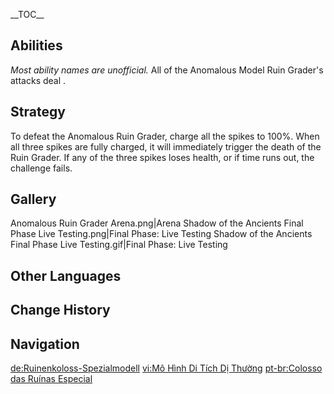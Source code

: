 {{Enemy Infobox
|name     = Anomalous Model Ruin Grader
|image    = Enemy Ruin Grader.png
|weakpoint = yes
|type     = Event Enemies
|family   = Automatons
|group    = Humanoid Ruin Machines
|location = [[Tsurumi Island]], [[Inazuma]]
|ability1 = Invincibility Frames
|ability2 = Healing
}}
{{Description|An odd [[Ruin Grader]] that can be found lumbering amidst the thick fog that hangs over Tsurumi Island. It is significantly stronger than your average Ruin Grader.<br>
For reasons unknown, it has appeared on this deserted island, along with the equally enigmatic ancient techniques that power it. [[Hosseini]] has a strong academic interest in this Ruin Grader and would like you to defeat it, all the better for his research to continue.}}
{{Enemy Intro|singular=1|event=[[Shadow of the Ancients]]}}
__TOC__
{{clr}}
==Abilities==
''Most ability names are unofficial.''
All of the Anomalous Model Ruin Grader's attacks deal {{Color|Black|Physical DMG}}.
{{Enemy Attacks
|enemy = AM Ruin Grader

|name_1 = 4-Slam Combo
|desc_1 = Performs the following attacks subsequently: a sweep with its arm and a stomp. While stomping, weak points are exposed on its lower legs. If one of the leg weak points are destroyed, it will fire its laser, exposing another weak point and allowing it to be fully paralyzed. It will perform this attack twice. The Ruin Grader targets [[Pursina's Spike]]s when using this attack.
|file_1 = AM Ruin Grader 4 Slam Combo
|file_1_2 = AM Ruin Grader Disable
|caption_1_2 = Paralyzed

|name_2 = Self-Repair
|desc_2 = When its HP reaches critically low, the Ruin Grader will become stunned but invulnerable, slowly regenerating its HP back to full.
|file_2 = AM Ruin Grader Self Repair

|name_3 = Enhanced State
|desc_3 = Provides the Ruin Grader with new abilities and attacks, and immunity to [[Frozen]] and [[Planet Befall|Petrification]]. In the Enhanced State, the Ruin Grader will always target the player instead of Pursina's Spikes.

|name_4 = Chaotic Slam
|desc_4 = The Ruin Grader raises both of its arms to perform a powerful ground pound which also unleashes a powerful shockwave over a large AoE around him. This is the first attack the Ruin Grader performs once it enters the '''Enhanced State'''.

|name_5 = Orb Shower
|desc_5 = Fires a large orb which will continuously rain down three orbs in a triangle formation around the player character twice for a total of six orbs.

|name_6 = Charge Stomp
|desc_6 = Using its booster, the Ruin Grader can now lunge towards to perform a powerful charge stomp twice.

|name_7 = Chaotic Rush
|desc_7 = The Ruin Grader performs a three hit combo followed by a jumping slam before firing its laser directly in front of it.

|name_8 = Bulldoze
|desc_8 = The Ruin Grader connects both of its arm together to shape it like a bulldozer, ramming the player character before ending it with an upward and downward slam.
}}

==Strategy==
{{Main|Ruin Grader#Strategy}}
To defeat the Anomalous Ruin Grader, charge all the spikes to 100%. When all three spikes are fully charged, it will immediately trigger the death of the Ruin Grader. If any of the three spikes loses health, or if time runs out, the challenge fails.

==Gallery==
<gallery>
Anomalous Ruin Grader Arena.png|Arena
Shadow of the Ancients Final Phase Live Testing.png|Final Phase: Live Testing
Shadow of the Ancients Final Phase Live Testing.gif|Final Phase: Live Testing
</gallery>

==Other Languages==
{{Other Languages
|en      = Anomalous Model Ruin Grader
|zhs     = 「遗迹重机特异体」
|zhs_rm  = "Yíjì Zhòngjī Tèyì-tǐ"
|zht     = 「遺蹟重機特異體」
|zht_rm  = "Yíjī Zhòngjī Tèyì-tǐ"
|zh_tl   = "Ruin Heavy Machinery: Unique Model"
|ja      = 「遺跡重機特異体」
|ja_rm   = "Iseki Juuki Tokui-tai"
|ja_tl   = "Ruin Heavy Machinery: Unique Model"
|ko      = 「파멸의 유적 가디언 변이체」
|ko_rm   = "Pamyeol-ui Yujeok Gadieon Byeon'iche"
|ko_tl   = "Ruin Guardian of Destruction Variome"
|es      = Demoledor de las Ruinas anómalo
|es_tl   = Anomalous Demolisher of the Ruins
|fr      = Colosse des ruines anormal
|fr_tl   = Abnormal Ruin Colossus
|ru      = Аномальная модель руинного молотильщика
|ru_tl   = Anomalous Model {{Lex|Ruin Grader|ru}}
|th      = Ruin Grader โมเดลพิเศษ
|th_rm   = Ruin Grader moden phiset
|th_tl   = Extra Ruin Grader Model
|vi      = "Mô Hình Di Tích Dị Thường"
|vi_tl   = 
|de      = Ruinenkoloss-Spezialmodell
|de_tl   = Ruin Colossus: Special Model
|id      = Anomalous Model Ruin Grader
|pt      = Colosso das Ruínas Especial
|pt_tl   = Special Ruin Grader
|tr      = Özel Üretim Harabe Ezicisi
|tr_tl   = 
|it      = Modello anomalo di Colosso delle rovine
|it_tl   = 
}}

==Change History==
{{Change History|2.2}}
==Navigation==
{{Enemy Navbox|Special}}

[[de:Ruinenkoloss-Spezialmodell]]
[[vi:Mô Hình Di Tích Dị Thường]]
[[pt-br:Colosso das Ruínas Especial]]
